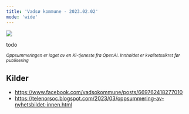 ```yaml
---
title: 'Vadsø kommune - 2023.02.02'
mode: 'wide'
---
```


<Frame>
<img src="/images/vadso-kommune.jpg" />
</Frame>

todo

<sup><i>Oppsummeringen er laget av en KI-tjeneste fra OpenAI. Innholdet er kvalitetssikret før publisering</i></sup>

## Kilder
- https://www.facebook.com/vadsokommune/posts/669762418277010
- https://telenorsoc.blogspot.com/2023/03/oppsummering-av-nyhetsbildet-innen.html
